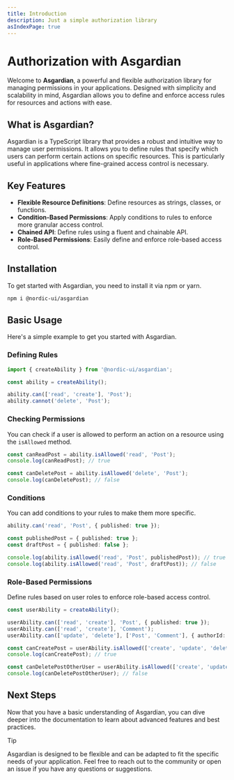 ```yaml
---
title: Introduction
description: Just a simple authorization library
asIndexPage: true
---
```


# Authorization with Asgardian 

Welcome to **Asgardian**, a powerful and flexible authorization library for managing permissions in your applications. Designed with simplicity and scalability in mind, Asgardian allows you to define and enforce access rules for resources and actions with ease.

## What is Asgardian?

Asgardian is a TypeScript library that provides a robust and intuitive way to manage user permissions. It allows you to define rules that specify which users can perform certain actions on specific resources. This is particularly useful in applications where fine-grained access control is necessary.

## Key Features

- **Flexible Resource Definitions**: Define resources as strings, classes, or functions.
- **Condition-Based Permissions**: Apply conditions to rules to enforce more granular access control.
- **Chained API**: Define rules using a fluent and chainable API.
- **Role-Based Permissions**: Easily define and enforce role-based access control.

## Installation

To get started with Asgardian, you need to install it via npm or yarn.

```sh npm2yarn
npm i @nordic-ui/asgardian
```

## Basic Usage

Here's a simple example to get you started with Asgardian.

### Defining Rules

```ts
import { createAbility } from '@nordic-ui/asgardian';

const ability = createAbility();

ability.can(['read', 'create'], 'Post');
ability.cannot('delete', 'Post');
```

### Checking Permissions

You can check if a user is allowed to perform an action on a resource using the `isAllowed` method.

```ts
const canReadPost = ability.isAllowed('read', 'Post');
console.log(canReadPost); // true

const canDeletePost = ability.isAllowed('delete', 'Post');
console.log(canDeletePost); // false
```

### Conditions

You can add conditions to your rules to make them more specific.

```ts
ability.can('read', 'Post', { published: true });

const publishedPost = { published: true };
const draftPost = { published: false };

console.log(ability.isAllowed('read', 'Post', publishedPost)); // true
console.log(ability.isAllowed('read', 'Post', draftPost)); // false
```

### Role-Based Permissions

Define rules based on user roles to enforce role-based access control.

```ts
const userAbility = createAbility();

userAbility.can(['read', 'create'], 'Post', { published: true });
userAbility.can(['read', 'create'], 'Comment');
userAbility.can(['update', 'delete'], ['Post', 'Comment'], { authorId: 123 });

const canCreatePost = userAbility.isAllowed(['create', 'update', 'delete'], 'Post', { authorId: 123 });
console.log(canCreatePost); // true

const canDeletePostOtherUser = userAbility.isAllowed(['create', 'update', 'delete'], 'Post', { authorId: 456 });
console.log(canDeletePostOtherUser); // false
```

## Next Steps

Now that you have a basic understanding of Asgardian, you can dive deeper into the documentation to learn about advanced features and best practices.

> [!TIP]
>
> Asgardian is designed to be flexible and can be adapted to fit the specific needs of your application.
> Feel free to reach out to the community or open an issue if you have any questions or suggestions.